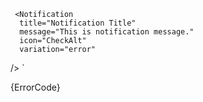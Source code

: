 


     <Notification
      title="Notification Title"
      message="This is notification message."
      icon="CheckAlt"
      variation="error"
   />
`

<Section contained={true} border={true} style={{ paddingRight: 0, paddingLeft: 0 }}>
  <Preview wrapper={true}>
    <Notification variation="error" title="Notification Title" message="This is notification message." icon="CheckAlt" />
  </Preview>

  <Snippet language="js">
    {ErrorCode}
  </Snippet>
</Section>
